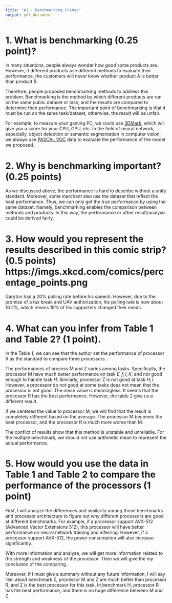 ```yaml
---
title: "A1 - Benchmarking Crimes"
output: pdf_document
---
```


# 1. What is benchmarking (0.25 point)?

In many situations, people always wonder how good some products are. However, if different products use different methods to evaluate their performance, the customers will never know whether product A is better than product B.

Therefore, people proposed benchmarking methods to address this problem. Benchmarking is the method by which different products are run on the same public dataset or task, and the results are compared to determine their performance. The important point of benchmarking is that it must be run on the same task/dataset, otherwise, the result will be unfair.

For example, to measure your gaming PC, we could use [3DMark](https://www.3dmark.com/), which will give you a score for your CPU, GPU, etc. In the field of neural network, especially, object detection or semantic segmentation in computer vision, we always use [PASCAL VOC](http://host.robots.ox.ac.uk/pascal/VOC/) data to evaluate the performance of the model we proposed.

# 2. Why is benchmarking important? (0.25 points)

As we discussed above, the performance is hard to describe without a unify standard. Moreover, some merchant also use the dataset that reflect the best performance. Thus, we can only get the true performance by using the same dataset. Namely, benchmarking enables the comparison between methods and products. In this way, the performance or other result/analysis could be derived fairly.

# 3. How would you represent the results described in this comic strip? (0.5 points) https://imgs.xkcd.com/comics/percentage_points.png 

Garyton had a 20% polling rate before his speech. However, due to the promise of a tax break and UAV authorization, his polling rate is now about 16.2%, which means 19% of his supporters changed their minds.

# 4. What can you infer from Table 1 and Table 2? (1 point).

In the Table 1, we can see that the author set the performance of processor R as the standard to compare three processors.

The performances of process M and Z varies among tasks. Specifically, the processor M have much better performance on task $E, f, I, K$, and not good enough to handle task $H$. Similarly, processor Z is not good at task $H, I$. However, a processor do not good at some tasks does not mean that the processor is not good. The mean value is meaningless. It seems that the processor R has the best performance. However, the table 2 give us a different result.

If we centered the value to processor M, we will find that the result is completely different based on the average. The processor M becomes the best processor, and the processor R is much more worse than M.

The conflict of results show that this method is unstable and unreliable. For the multiple benchmark, we should not use arithmetic mean to represent the actual performance.

# 5. How would you use the data in Table 1 and Table 2 to compare the performance of the processors (1 point)

First, I will analyze the differences and similarity among those benchmarks and processor architecture to figure out why different processors are good at different benchmarks. For example, if a processor support AVX-512 (Advanced Vector Extensions 512), this processor will have better performance on neural network training and inferring. However, if a processor support AVX-512, the power consumption will also increase significantly.

With more information and analyze, we will get more information related to the strength and weakness of the processor. Then we will give the my conclusion of the comparing.

Moreover, if I must give a summary without any future information, I will say like: about benchmark E, processor M and Z are much better than processor R, and Z is the best processor for this task. In benchmark H, processor R has the best performance, and there is no huge difference between M and Z.







